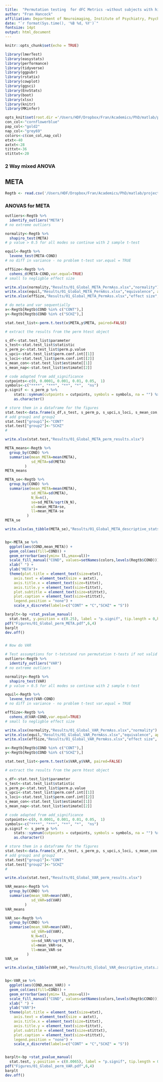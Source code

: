 ```yaml
---
title:  "Permutation testing  for dFC Metrics -without subjects with high FD COBRE"
author: "Fran Hancock"
affiliation: Department of Neuroimaging, Institute of Psychiatry, Psychology and Neuroscience, King's College London, London, UK 
date: "`r format(Sys.time(), '%B %d, %Y')`"
fontsize: 14pt
output: html_document
---
```


```r
knitr::opts_chunk$set(echo = TRUE)
```

```r
library(lmerTest)
library(easystats)
library(performance)
library(tidyverse)
library(ggpubr)
library(rstatix)
library(cowplot)
library(ggsci)
library(EnvStats)
library(boot)
library(xlsx)
library(knitr)
library(MKinfer)

opts_knit$set(root.dir ='/Users/HDF/Dropbox/Fran/Academics/PhD/matlab/projects/COBRA_COMPLEXITY_PHASE_FD/')
con_col<-"cornflowerblue"
pap_col<-"gold2"
nap_col<-"grey69"
colors<-c(con_col,nap_col)
etxt<-40
axtxt<-28
tittxt<-36
stittxt<-20
```

### 2 Way mixed ANOVA
## META

```r

Regtb <- read.csv('/Users/HDF/Dropbox/Fran/Academics/PhD/matlab/projects/COBRA_COMPLEXITY_PHASE_FD/Regtable_RAW.csv',stringsAsFactors=TRUE)

```

### ANOVAS for META

```r

outliers<-Regtb %>%
  identify_outliers("META")
# no extreme outliers

normality<-Regtb %>%
  shapiro_test(META)
# p value > 0.5 for all modes so continue with 2 sample t-test

equil<-Regtb %>%
  levene_test(META~COND)
# no diff in variance - no problem t-test var.equal = TRUE

effSize<-Regtb %>%
  cohens_d(META~COND,var.equal=TRUE)
# small to negligble effect size

write.xlsx(normality,"Results/01_Global_META_PermAss.xlsx","normality")
write.xlsx(equil,"Results/01_Global_META_PermAss.xlsx","equivalence", append=TRUE)
write.xlsx(effSize,"Results/01_Global_META_PermAss.xlsx","effect size", append=TRUE)

# do meta and var sequentially
x<-Regtb[Regtb$COND %in% c("CONT"),]
y<-Regtb[Regtb$COND %in% c("SCHZ"),]

stat.test_list<-perm.t.test(x$META,y$META, paired=FALSE) 

# extract the results from the perm htest object

s_df<-stat.test_list$parameter
s_test<-stat.test_list$statistic
s_perm_p<-stat.test_list$perm.p.value
s_upci<-stat.test_list$perm.conf.int[[1]]
s_loci<-stat.test_list$perm.conf.int[[2]]
s_mean_con<-stat.test_list$estimate[[1]]
s_mean_nap<-stat.test_list$estimate[[2]]

# code adapted from add_significance 
cutpoints<-c(0, 0.0001, 0.001, 0.01, 0.05,  1)
symbols<-c("****", "***", "**", "*",  "ns")
p.signif <- s_perm_p %>%
    stats::symnum(cutpoints = cutpoints, symbols = symbols, na = "") %>%
    as.character()

# store them in a dataframe for the figures
stat.test<-data.frame(s_df,s_test, s_perm_p, s_upci,s_loci, s_mean_con, s_mean_nap,p.signif)
# add group1 and group2
stat.test["group1"]<-"CONT"
stat.test["group2"]<-"SCHZ"
#

write.xlsx(stat.test,"Results/01_Global_META_perm_results.xlsx")

META_means<-Regtb %>%
  group_by(COND) %>%
  summarise(mean_META=mean(META),
            sd_META=sd(META)
         )
META_means

META_se<-Regtb %>%
  group_by(COND) %>%
  summarise(mean_META=mean(META),
            sd_META=sd(META),
            N_N=n(),
            se=sd_META/sqrt(N_N),
            ul=mean_META+se,
            ll=mean_META-se
          )
META_se

write.xlsx(as_tibble(META_se),"Results/01_Global_META_descriptive_stats.xlsx",desc)


bp<-META_se %>% 
  ggplot(aes(COND,mean_META)) +
  geom_col(aes(fill=COND)) +
  geom_errorbar(aes(ymin= ll,ymax=ul))+
  scale_fill_manual("COND", values=setNames(colors,levels(Regtb$COND))) +
  xlab(" ") +
  ylab("META")+
  theme(plot.title = element_text(size=etxt),
    axis.text = element_text(size = axtxt),
    axis.title.x = element_text(size=tittxt),
    axis.title.y = element_text(size=tittxt),
    plot.subtitle = element_text(size=stittxt),
    plot.caption = element_text(size=stittxt),
    legend.position = "none") +
    scale_x_discrete(labels=c("CONT" = "C","SCHZ" = "S"))

barplt<-bp +stat_pvalue_manual(
  stat.test, y.position = c(0.25), label = "p.signif", tip.length = 0,hide.ns=FALSE,size=8, color="red",vjust=0.5)
pdf("Figures/01_Global_perm_META.pdf",6,4)
barplt
dev.off()


# Now do VAR

# Test assumptions for t-tetstand run permutation t-tests if not valid
outliers<-Regtb %>%
  identify_outliers("VAR")
# no extreme outliers

normality<-Regtb %>%
  shapiro_test(VAR)
# p value > 0.5 for all modes so continue with 2 sample t-test

equil<-Regtb %>%
  levene_test(VAR~COND)
# no diff in variance - no problem t-test var.equal = TRUE

effSize<-Regtb %>%
  cohens_d(VAR~COND,var.equal=TRUE)
# small to negligble effect size

write.xlsx(normality,"Results/01_Global_VAR_PermAss.xlsx","normality")
write.xlsx(equil,"Results/01_Global_VAR_PermAss.xlsx","equivalence", append=TRUE)
write.xlsx(effSize,"Results/01_Global_VAR_PermAss.xlsx","effect size", append=TRUE)

x<-Regtb[Regtb$COND %in% c("CONT"),]
y<-Regtb[Regtb$COND %in% c("SCHZ"),]

stat.test_list<-perm.t.test(x$VAR,y$VAR, paired=FALSE) 

# extract the results from the perm htest object

s_df<-stat.test_list$parameter
s_test<-stat.test_list$statistic
s_perm_p<-stat.test_list$perm.p.value
s_upci<-stat.test_list$perm.conf.int[[1]]
s_loci<-stat.test_list$perm.conf.int[[2]]
s_mean_con<-stat.test_list$estimate[[1]]
s_mean_nap<-stat.test_list$estimate[[2]]

# code adapted from add_significance 
cutpoints<-c(0, 0.0001, 0.001, 0.01, 0.05,  1)
symbols<-c("****", "***", "**", "*",  "ns")
p.signif <- s_perm_p %>%
    stats::symnum(cutpoints = cutpoints, symbols = symbols, na = "") %>%
    as.character()

# store them in a dataframe for the figures
stat.test<-data.frame(s_df,s_test, s_perm_p, s_upci,s_loci, s_mean_con, s_mean_nap,p.signif)
# add group1 and group2
stat.test["group1"]<-"CONT"
stat.test["group2"]<-"SCHZ"
#

write.xlsx(stat.test,"Results/01_Global_VAR_perm_results.xlsx")

VAR_means<-Regtb %>%
  group_by(COND) %>%
  summarise(mean_VAR=mean(VAR),
            sd_VAR=sd(VAR)
         )
VAR_means

VAR_se<-Regtb %>%
  group_by(COND) %>%
  summarise(mean_VAR=mean(VAR),
            sd_VAR=sd(VAR),
            N_N=n(),
            se=sd_VAR/sqrt(N_N),
            ul=mean_VAR+se,
            ll=mean_VAR-se
          )
VAR_se

write.xlsx(as_tibble(VAR_se),"Results/01_Global_VAR_descriptive_stats.xlsx",desc)


bp<-VAR_se %>% 
  ggplot(aes(COND,mean_VAR)) +
  geom_col(aes(fill=COND)) +
  geom_errorbar(aes(ymin= ll,ymax=ul))+
  scale_fill_manual("COND", values=setNames(colors,levels(Regtb$COND))) +
  xlab(" ") +
  ylab("VAR")+
  theme(plot.title = element_text(size=etxt),
    axis.text = element_text(size = axtxt),
    axis.title.x = element_text(size=tittxt),
    axis.title.y = element_text(size=tittxt),
    plot.subtitle = element_text(size=stittxt),
    plot.caption = element_text(size=stittxt),
    legend.position = "none") +
    scale_x_discrete(labels=c("CONT" = "C","SCHZ" = "S"))


barplt<-bp +stat_pvalue_manual(
  stat.test, y.position = c(0.0065), label = "p.signif", tip.length = 0,hide.ns=FALSE,size=8, color="red")
pdf("Figures/01_Global_perm_VAR.pdf",6,4)
barplt
dev.off()

```

